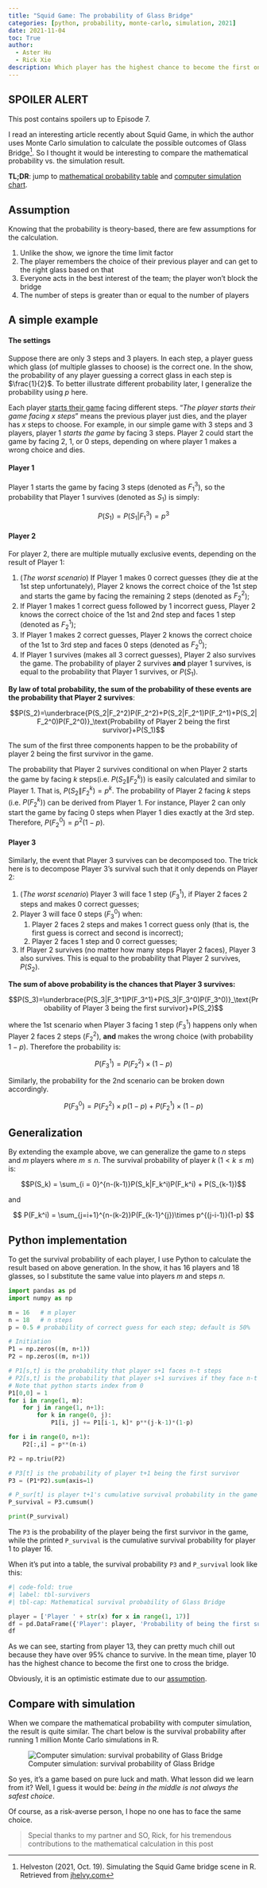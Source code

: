```yaml
---
title: "Squid Game: The probability of Glass Bridge"
categories: [python, probability, monte-carlo, simulation, 2021]
date: 2021-11-04
toc: True
author:
  - Aster Hu
  - Rick Xie
description: Which player has the highest chance to become the first one to cross the bridge?
---
```


::: {.callout-warning}
## SPOILER ALERT
This post contains spoilers up to Episode 7.
:::

I read an interesting article recently about Squid Game, in which the author uses Monte Carlo simulation to calculate the possible outcomes of Glass Bridge[^1]. So I thought it would be interesting to compare the mathematical probability vs. the simulation result.

**TL;DR**: jump to [mathematical probability table](#python-implementation) and [computer simulation chart](#compare-with-simulation).

## Assumption

Knowing that the probability is theory-based, there are few assumptions for the calculation.

1. Unlike the show, we ignore the time limit factor
2. The player remembers the choice of their previous player and can get to the right glass based on that
3. Everyone acts in the best interest of the team; the player won't block the bridge
4. The number of steps is greater than or equal to the number of players

## A simple example

#### The settings

Suppose there are only 3 steps and 3 players. In each step, a player guess which glass (of multiple glasses to choose) is the correct one. In the show, the probability of any player guessing a correct glass in each step is $\frac{1}{2}$. To better illustrate different probability later, I generalize the probability using $p$ here.

Each player <u>starts their game</u> facing different steps. "*The player starts their game facing $x$ steps*" means the previous player just dies, and the player has $x$ steps to choose. For example, in our simple game with 3 steps and 3 players, player 1 _starts the game_ by facing 3 steps. Player 2 could start the game by facing 2, 1, or 0 steps, depending on where player 1 makes a wrong choice and dies.

#### Player 1

Player 1 starts the game by facing 3 steps (denoted as $F_1^3$), so the probability that Player 1 survives (denoted as $S_1$) is simply:

$$P(S_1) = P(S_1|F_1^3) = p^3$$

#### Player 2

For player 2, there are multiple mutually exclusive events, depending on the result of Player 1:

1. (*The worst scenario*) If Player 1 makes 0 correct guesses (they die at the 1st step unfortunately), Player 2 knows the correct choice of the 1st step and starts the game by facing the remaining 2 steps (denoted as $F_2^2$);
1. If Player 1 makes 1 correct guess followed by 1 incorrect guess, Player 2 knows the correct choice of the 1st and 2nd step and faces 1 step (denoted as $F_2^1$);
1. If Player 1 makes 2 correct guesses, Player 2 knows the correct choice of the 1st to 3rd step and faces 0 steps (denoted as $F_2^0$);
1. If Player 1 survives (makes all 3 correct guesses), Player 2 also survives the game. The probability of player 2 survives **and** player 1 survives, is equal to the probability that Player 1 survives, or $P(S_1)$.

**By law of total probability, the sum of the probability of these events are the probability that Player 2 survives**:

$$P(S_2)=\underbrace{P(S_2|F_2^2)P(F_2^2)+P(S_2|F_2^1)P(F_2^1)+P(S_2|F_2^0)P(F_2^0)}_\text{Probability of Player 2 being the first survivor}+P(S_1)$$

The sum of the first three components happen to be the probability of player 2 being the first survivor in the game.

The probability that Player 2 survives conditional on when Player 2 starts the game by facing $k$ steps(i.e. $P(S_2\|F_2^k)$) is easily calculated and similar to Player 1. That is, $P(S_2\|F_2^k) = p^k$. The probability of Player 2 facing $k$ steps (i.e. $P(F_2^k)$) can be derived from Player 1. For instance, Player 2 can only start the game by facing 0 steps when Player 1 dies exactly at the 3rd step. Therefore, $P(F_2^0) = p^2(1-p)$.

#### Player 3

Similarly, the event that Player 3 survives can be decomposed too. The trick here is to decompose Player 3's survival such that it only depends on Player 2:

1. (*The worst scenario*) Player 3 will face 1 step ($F_3^1$), if Player 2 faces 2 steps and makes 0 correct guesses;
1. Player 3 will face 0 steps ($F_3^0$) when:
   1. Player 2 faces 2 steps and makes 1 correct guess only (that is, the first guess is correct and second is incorrect);
   1. Player 2 faces 1 step and 0 correct guesses;
1. If Player 2 survives (no matter how many steps Player 2 faces), Player 3 also survives. This is equal to the probability that Player 2 survives, $P(S_2)$.

**The sum of above probability is the chances that Player 3 survives:**

$$P(S_3)=\underbrace{P(S_3|F_3^1)P(F_3^1)+P(S_3|F_3^0)P(F_3^0)}_\text{Probability of Player 3 being the first survivor}+P(S_2)$$

where the 1st scenario when Player 3 facing 1 step ($F_3^1$) happens only when Player 2 faces 2 steps ($F_2^2$), **and** makes the wrong choice (with probability $1-p$). Therefore the probability is:

$$P(F_3^1) =  P(F_2^2) \times (1-p)$$

Similarly, the probability for the 2nd scenario can be broken down accordingly.

$$P(F_3^0) =  P(F_2^2) \times p(1-p) + P(F_2^1) \times (1-p)$$

## Generalization

By extending the example above, we can generalize the game to $n$ steps and $m$ players where $m \leq n$. The survival probability of player $k$ ($1 < k \leq m$) is:

$$P(S_k) = \sum_{i = 0}^{n-(k-1)}P(S_k|F_k^i)P(F_k^i) + P(S_{k-1})$$

and

$$ P(F_k^i) = \sum_{j=i+1}^{n-(k-2)}P(F_{k-1}^{j})\times p^{(j-i-1)}(1-p) $$

## Python implementation

To get the survival probability of each player, I use Python to calculate the result based on above generation. In the show, it has 16 players and 18 glasses, so I substitute the same value into players $m$ and steps $n$.

```python
import pandas as pd
import numpy as np

m = 16   # m player
n = 18   # n steps
p = 0.5 # probability of correct guess for each step; default is 50%

# Initiation
P1 = np.zeros((m, n+1))
P2 = np.zeros((m, n+1))

# P1[s,t] is the probability that player s+1 faces n-t steps
# P2[s,t] is the probability that player s+1 survives if they face n-t steps
# Note that python starts index from 0
P1[0,0] = 1
for i in range(1, m):
    for j in range(1, n+1):
        for k in range(0, j):
            P1[i, j] += P1[i-1, k]* p**(j-k-1)*(1-p)

for i in range(0, n+1):
    P2[:,i] = p**(n-i)

P2 = np.triu(P2)

# P3[t] is the probability of player t+1 being the first survivor
P3 = (P1*P2).sum(axis=1)

# P_sur[t] is player t+1's cumulative survival probability in the game
P_survival = P3.cumsum()

print(P_survival)
```

The `P3` is the probability of the player being the first survivor in the game, while the printed `P_survival` is the cumulative survival probability for player 1 to player 16.

When it's put into a table, the survival probability `P3` and `P_survival` look like this:

```python
#| code-fold: true
#| label: tbl-survivers
#| tbl-cap: Mathematical survival probability of Glass Bridge

player = ['Player ' + str(x) for x in range(1, 17)]
df = pd.DataFrame({'Player': player, 'Probability of being the first survivor': P3, 'Survival probability': P_survival})
df
```

As we can see, starting from player 13, they can pretty much chill out because they have over 95% chance to survive. In the mean time, player 10 has the highest chance to become the first one to cross the bridge.

Obviously, it is an optimistic estimate due to our [assumption](#assumption).

## Compare with simulation

When we compare the mathematical probability with computer simulation, the result is quite similar. The chart below is the survival probability after running 1 million Monte Carlo simulations in R.

![Computer simulation: survival probability of Glass Bridge](survivor_sim.png)

So yes, it's a game based on pure luck and math. What lesson did we learn from it? Well, I guess it would be: *being in the middle is not always the safest choice*.

Of course, as a risk-averse person, I hope no one has to face the same choice.

> Special thanks to my partner and SO, Rick, for his tremendous contributions to the mathematical calculation in this post


[^1]: Helveston (2021, Oct. 19). Simulating the Squid Game bridge scene in R. Retrieved from [jhelvy.com](https://www.jhelvy.com/posts/2021-10-19-monte-carlo-bridge-game/)
